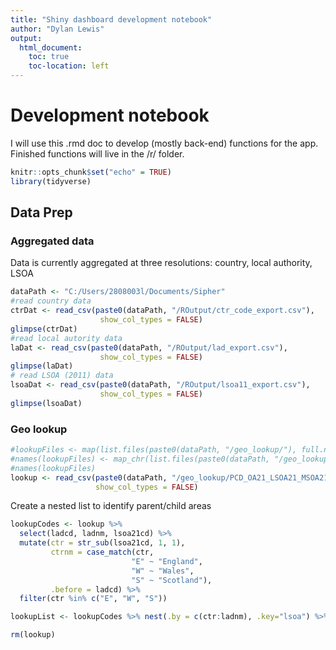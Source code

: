 ```yaml
---
title: "Shiny dashboard development notebook"
author: "Dylan Lewis"
output:
  html_document: 
    toc: true
    toc-location: left
---
```


# Development notebook

I will use this .rmd doc to develop (mostly back-end) functions for the app. Finished functions will live in the /r/ folder.

```r
knitr::opts_chunk$set("echo" = TRUE)
library(tidyverse)
```

## Data Prep

### Aggregated data

Data is currently aggregated at three resolutions: country, local authority, LSOA

```r
dataPath <- "C:/Users/2808003l/Documents/Sipher"
#read country data
ctrDat <- read_csv(paste0(dataPath, "/ROutput/ctr_code_export.csv"),
                    show_col_types = FALSE)
glimpse(ctrDat)
#read local autority data
laDat <- read_csv(paste0(dataPath, "/ROutput/lad_export.csv"),
                    show_col_types = FALSE)
glimpse(laDat)
# read LSOA (2011) data
lsoaDat <- read_csv(paste0(dataPath, "/ROutput/lsoa11_export.csv"),
                    show_col_types = FALSE)
glimpse(lsoaDat)
```

### Geo lookup

```r
#lookupFiles <- map(list.files(paste0(dataPath, "/geo_lookup/"), full.names = T), read.csv)
#names(lookupFiles) <- map_chr(list.files(paste0(dataPath, "/geo_lookup/")), ~str_remove_all(.x, "[() ]|(.csv)"))
#names(lookupFiles)
lookup <- read_csv(paste0(dataPath, "/geo_lookup/PCD_OA21_LSOA21_MSOA21_LAD_NOV23_UK_LU.csv"),
                   show_col_types = FALSE)
```

Create a nested list to identify parent/child areas

```r

lookupCodes <- lookup %>%
  select(ladcd, ladnm, lsoa21cd) %>%
  mutate(ctr = str_sub(lsoa21cd, 1, 1),
         ctrnm = case_match(ctr,
                           "E" ~ "England",
                           "W" ~ "Wales",
                           "S" ~ "Scotland"),
         .before = ladcd) %>%
  filter(ctr %in% c("E", "W", "S"))

lookupList <- lookupCodes %>% nest(.by = c(ctr:ladnm), .key="lsoa") %>% nest(.by=c(ctr, ctrnm), .key="lad")

rm(lookup)
```
